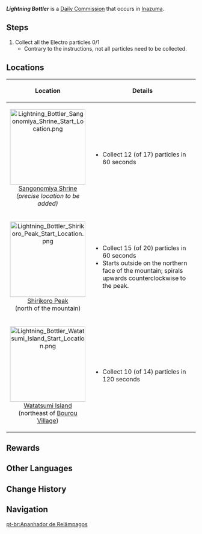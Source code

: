 {{Quest Infobox
|id             = 
|type           = Commission
|image          = Commission Lightning Bottler.png
|startLocation  = [[Sangonomiya Shrine]], [[Inazuma]]
|startLocation2 = [[Shirikoro Peak]], Inazuma
|startLocation3 = [[Watatsumi Island]], Inazuma
|other          = *AR-Dependent Rewards
|region         = Inazuma
|characters     = Traveler
}}
'''''Lightning Bottler''''' is a [[Daily Commission]] that occurs in [[Inazuma]].

==Steps==
{{Quest Description|Collect all Electro particles within the time limit.<br />Collect all the Electro particles 0/1}}
#Collect all the Electro particles 0/1
#*Contrary to the instructions, not all particles need to be collected.

==Locations==
{| class="wikitable"
!Location||Details
|-
|<center>[[File:Lightning Bottler Sangonomiya Shrine Start Location.png|200px]]<br />[[Sangonomiya Shrine]]<br />''(precise location to be added)''</center>||
* Collect 12 (of 17) particles in 60 seconds
|-
|<center>[[File:Lightning Bottler Shirikoro Peak Start Location.png|200px]]<br />[[Shirikoro Peak]]<br />(north of the mountain)</center>||
* Collect 15 (of 20) particles in 60 seconds
* Starts outside on the northern face of the mountain; spirals upwards counterclockwise to the peak.
|-
|<center>[[File:Lightning Bottler Watatsumi Island Start Location.png|200px]]<br />[[Watatsumi Island]]<br />(northeast of [[Bourou Village]])</center>||
* Collect 10 (of 14) particles in 120 seconds
|}

==Rewards==
{{Commission Rewards|full}}

==Other Languages==
{{Other Languages
|en      = Lightning Bottler
|zhs     = 霹雳收藏家
|zhs_rm  = Pīlì Shōucángjiā
|zht     = 霹靂收藏家
|zht_rm  = Pīlì Shōucángjiā
|zh_tl   = Thunder Collector
|ja      = 霹靂収集家
|ja_rm   = Hekireki Shushuuka
|ja_tl   = Thunder Collector
|ko      = 번개 수집가
|ko_rm   = Beongae Sujipga
|ko_tl   = Lightning Collector
|es      = Coleccionista de relámpagos
|es_tl   = Lightning Collector
|fr      = Embouteilleur de foudre
|fr_tl   = Lightning Bottler
|ru      = Ловец молний
|ru_tl   = Lightning Hunter
|th      = ผู้รวบรวมสายฟ้า
|th_rm   = Phu-ruap-ruam Sai-fa
|th_tl   = Lightning Collector
|vi      = Nhà Sưu Tập Sấm Sét
|vi_tl   = Lightning Collector
|de      = Elektro-Teilchen-Sammler
|de_tl   = Electro Particle Collector
|id      = Kolektor Halilintar
|id_tl   = Lightning Collector
|pt      = Apanhador de Relâmpagos
|pt_tl   = 
|tr      = Yıldırım Toplayıcı
|tr_tl   = 
|it      = Cattura il fulmine
|it_tl   = 
}}

==Change History==
{{Change History|2.1}}

==Navigation==
{{Commission Navbox|Basic}}
[[pt-br:Apanhador de Relâmpagos]]
